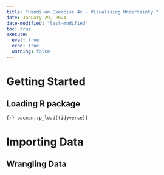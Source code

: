 ```yaml
---
title: "Hands-on Exercise 4c - Visualising Uncertainty "
date: January 29, 2024
date-modified: "last-modified"
toc: true
execute: 
  eval: true
  echo: true
  warning: false
---
```


# Getting Started

## Loading R package

```{r} pacman::p_load(tidyverse)}
```

# Importing Data

## Wrangling Data
